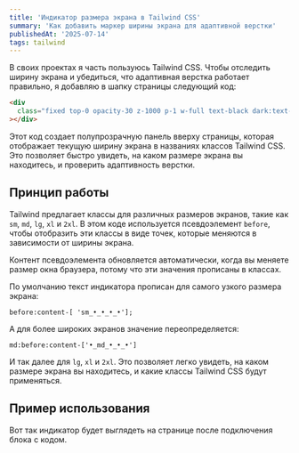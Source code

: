 ```yaml
---
title: 'Индикатор размера экрана в Tailwind CSS'
summary: 'Как добавить маркер ширины экрана для адаптивной верстки'
publishedAt: '2025-07-14'
tags: tailwind
---
```


В своих проектах я часть пользуюсь Tailwind CSS. Чтобы отследить ширину экрана и убедиться, что адаптивная верстка работает правильно, я добавляю в шапку страницы следующий код:

```html
<div
  class="fixed top-0 opacity-30 z-1000 p-1 w-full text-black dark:text-white text-sm text-center before:content-['sm_•_•_•_•'] md:before:content-['•_md_•_•_•'] lg:before:content-['•_•_lg_•_•'] xl:before:content-['•_•_•_xl_•'] 2xl:before:content-['•_•_•_•_2xl']"
></div>
```

Этот код создает полупрозрачную панель вверху страницы, которая отображает текущую ширину экрана в названиях классов Tailwind CSS. Это позволяет быстро увидеть, на каком размере экрана вы находитесь, и проверить адаптивность верстки.

## Принцип работы

Tailwind предлагает классы для различных размеров экранов, такие как `sm`, `md`, `lg`, `xl` и `2xl`. В этом коде используется псевдоэлемент `before`, чтобы отобразить эти классы в виде точек, которые меняются в зависимости от ширины экрана.

Контент псевдоэлемента обновляется автоматически, когда вы меняете размер окна браузера, потому что эти значения прописаны в классах.

По умолчанию текст индикатора прописан для самого узкого размера экрана:

```
before:content-[ 'sm_•_•_•_•'];
```

А для более широких экранов значение переопределяется:

```
md:before:content-['•_md_•_•_•']
```

И так далее для `lg`, `xl` и `2xl`. Это позволяет легко увидеть, на каком размере экрана вы находитесь, и какие классы Tailwind CSS будут применяться.

## Пример использования

Вот так индикатор будет выглядеть на странице после подключения блока с кодом.

<BrowserMockup title="Индикатор размера экрана">
  <div className="opacity-30 z-1000 p-1 w-full text-black dark:text-white text-center text-sm before:content-['sm_•_•_•_•'] md:before:content-['•_md_•_•_•'] lg:before:content-['•_•_lg_•_•'] xl:before:content-['•_•_•_xl_•'] 2xl:before:content-['•_•_•_•_2xl']"></div>
</BrowserMockup>
